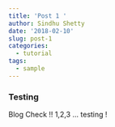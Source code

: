 ```yaml
---
title: 'Post 1 '
author: Sindhu Shetty
date: '2018-02-10'
slug: post-1
categories:
  - tutorial
tags:
  - sample
---
```


### Testing 

Blog Check !! 1,2,3 ... testing !
